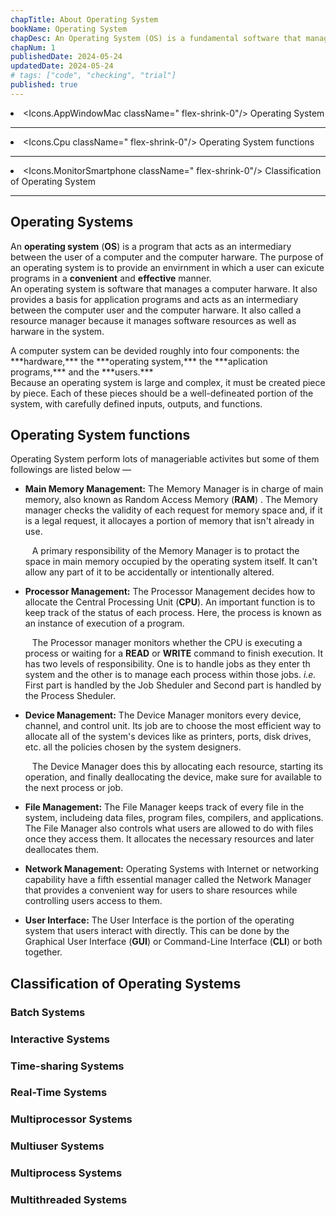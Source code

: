 ```yaml
---
chapTitle: About Operating System 
bookName: Operating System
chapDesc: An Operating System (OS) is a fundamental software that manages computer harware resources and provides common services for computer programs.
chapNum: 1
publishedDate: 2024-05-24
updatedDate: 2024-05-24
# tags: ["code", "checking", "trial"]
published: true
---
```


<ChapIntro><li className="flex gap-3"><Icons.AppWindowMac className=" flex-shrink-0"/> Operating System </li><hr className="my-2"/><li className="flex gap-3"><Icons.Cpu className=" flex-shrink-0"/> Operating System functions </li><hr className="my-2"/><li className="flex gap-3"><Icons.MonitorSmartphone className=" flex-shrink-0"/> Classification of Operating System </li></ChapIntro>

---
 
## Operating Systems

An **operating system** (**OS**) is a program that acts as an intermediary between the user of a computer and the computer harware. The purpose of an operating system is to provide an envirnment in which a user can exicute programs in a **convenient** and **effective** manner. 
<br/><t/>An operating system is software that manages a computer harware. It also provides a basis for application programs and acts as an intermediary between the computer user and the computer harware. It also called a resource manager because it manages software resources as well as harware in the system. 

<FigureMdx lightUrl="operating-system-diagram" desc="Abstract view of a computer system."/>
A computer system can be devided roughly into four components: the ***hardware,*** the ***operating system,*** the ***aplication programs,*** and the ***users.*** <br/> Because an operating system is large and complex, it must be created piece by piece. Each of these pieces should be a well-defineated portion of the system, with carefully defined inputs, outputs, and functions.

## Operating System functions
Operating System perform lots of manageriable activites but some of them followings are listed below &mdash;

- **Main Memory Management:** The Memory Manager is in charge of main memory, also known as Random Access Memory (**RAM**) . The Memory manager checks the validity of each request for memory space and, if it is a legal request, it allocayes a portion of memory that isn't already in use.

    &ensp; A primary responsibility of the Memory Manager is to protact the space in main memory occupied by the operating system itself. It can't allow any part of it to be accidentally or intentionally altered.

- **Processor Management:** The Processor Management decides how to allocate the Central Processing Unit (**CPU**). An important function is to keep track of the status of each process. Here, the process is known as an instance of execution of a program.

    &ensp; The Processor manager monitors whether the CPU is executing a process or waiting for a **READ** or **WRITE** command to finish execution. It has two levels of responsibility. One is to handle jobs as they enter th system and the other is to manage each process within those jobs. *i.e.* First part is handled by the Job Sheduler and Second part is handled by the Process Sheduler.

- **Device Management:** The Device Manager monitors every device, channel, and control unit. Its job are to choose the most efficient way to allocate all of the system's devices like as printers, ports, disk drives, etc. all the policies chosen by the system designers.

    &ensp; The Device Manager does this by allocating each resource, starting its operation, and finally deallocating the device, make sure for available to the next process or job.

- **File Management:** The File Manager keeps track of every file in the system, includeing data files, program files, compilers, and applications. The File Manager also controls what users are allowed to do with files once they access them. It allocates the necessary resources and later deallocates them.

- **Network Management:** Operating Systems with Internet or networking capability have a fifth essential manager called the Network Manager that provides a convenient way for users to share resources while controlling users access to them.

- **User Interface:** The User Interface is the portion of the operating system that users interact with directly. This can be done by the Graphical User Interface (**GUI**) or Command-Line Interface (**CLI**) or both together.

## Classification of Operating Systems

### Batch Systems
### Interactive Systems
### Time-sharing Systems
### Real-Time Systems
### Multiprocessor Systems
### Multiuser Systems
### Multiprocess Systems
### Multithreaded Systems
